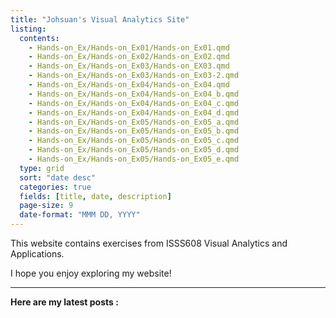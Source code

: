 ```yaml
---
title: "Johsuan's Visual Analytics Site"
listing:
  contents:
    - Hands-on_Ex/Hands-on_Ex01/Hands-on_Ex01.qmd
    - Hands-on_Ex/Hands-on_Ex02/Hands-on_Ex02.qmd
    - Hands-on_Ex/Hands-on_Ex03/Hands-on_EX03.qmd
    - Hands-on_Ex/Hands-on_Ex03/Hands-on_Ex03-2.qmd
    - Hands-on_Ex/Hands-on_Ex04/Hands-on_Ex04.qmd
    - Hands-on_Ex/Hands-on_Ex04/Hands-on_Ex04_b.qmd
    - Hands-on_Ex/Hands-on_Ex04/Hands-on_Ex04_c.qmd
    - Hands-on_Ex/Hands-on_Ex04/Hands-on_Ex04_d.qmd
    - Hands-on_Ex/Hands-on_Ex05/Hands-on_Ex05_a.qmd
    - Hands-on_Ex/Hands-on_Ex05/Hands-on_Ex05_b.qmd
    - Hands-on_Ex/Hands-on_Ex05/Hands-on_Ex05_c.qmd
    - Hands-on_Ex/Hands-on_Ex05/Hands-on_Ex05_d.qmd
    - Hands-on_Ex/Hands-on_Ex05/Hands-on_Ex05_e.qmd
  type: grid
  sort: "date desc"
  categories: true
  fields: [title, date, description]
  page-size: 9
  date-format: "MMM DD, YYYY"
---
```


This website contains exercises from ISSS608 Visual Analytics and Applications.

I hope you enjoy exploring my website!

------------------------------------------------------------------------

**Here are my latest posts :**
